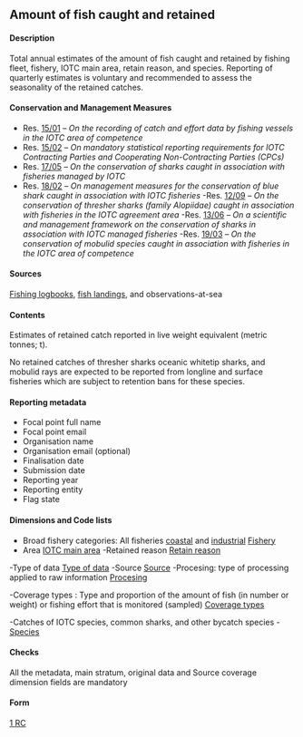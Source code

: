 ## Amount of fish caught and retained {#RCdataset}

#### Description

Total annual estimates of the amount of fish caught and retained by fishing fleet, fishery, IOTC main area, retain reason, and species. Reporting of quarterly estimates is voluntary and recommended to assess the seasonality of the retained catches.
<!--quarterly "if possible", not necessarily means voluntary (?) to discuss -->


#### Conservation and Management Measures

- Res. [15/01](https://www.iotc.org/cmm/resolution-1501-recording-catch-and-effort-data-fishing-vessels-iotc-area-competence) -- _On the recording of catch and effort data by fishing vessels in the IOTC area of competence_
- Res. [15/02](https://www.iotc.org/cmm/resolution-1502-mandatory-statistical-reporting-requirements-iotc-contracting-parties-and) -- _On mandatory statistical reporting requirements for IOTC Contracting Parties and Cooperating Non-Contracting Parties (CPCs)_
- Res. [17/05](https://www.iotc.org/cmm/resolution-1705-conservation-sharks-caught-association-fisheries-managed-iotc) -- _On the conservation of sharks caught in association with fisheries managed by IOTC_
- Res. [18/02](https://iotc.org/cmm/resolution-1802-management-measures-conservation-blue-shark-caught-association-iotc-fisheries) -- _On management measures for the conservation of blue shark caught in association with IOTC fisheries_
-Res. [12/09](https://iotc.org/cmm/resolution-1209-conservation-thresher-sharks-family-alopiidae-caught-association-fisheries-iotc) -- _On the conservation of thresher sharks (family Alopiidae) caught in association with fisheries in the IOTC agreement area_
-Res. [13/06](https://iotc.org/cmm/resolution-1306-scientific-and-management-framework-conservation-sharks-species-caught) -- _On a scientific and management framework on the conservation of sharks in association with IOTC managed fisheries_
-Res. [19/03](https://iotc.org/cmm/resolution-1903-conservation-mobulid-rays-caught-association-fisheries-iotc-area-competence) -- _On the conservation of mobulid species caught in association with fisheries in the IOTC area of competence_

#### Sources

<!-- sources is part of the data or dimensions, so we'll remove from here -->

[Fishing logbooks](#fishinglogbook), [fish landings](#landings), and observations-at-sea

#### Contents

Estimates of retained catch reported in live weight equivalent (metric tonnes; t).

No retained catches of thresher sharks oceanic whitetip sharks, and mobulid rays are expected to be reported from longline and surface fisheries which are subject to retention bans for these species.
<!-- what happens if this ban is not fully implemented by all the CPCs?. According Res 13/06 the ban for retained OCS is a provisional measure, to be reviewed in 2016 ( which never happens), and applies for high seas (?). To discuss. I guess that we need to focus in what must be reported, no need to clarify what is not expected. At the end is important for us collect this information too, because indicates the level of implementation of the CMMs -->


#### Reporting metadata

- Focal point full name
- Focal point email
- Organisation name
- Organisation email (optional)
- Finalisation date
- Submission date
- Reporting year
- Reporting entity
- Flag state

#### Dimensions and Code lists 

<!-- Main Stratum (?) , to be in line with the forms -->

- Broad fishery categories: All fisheries
[coastal](#iotccoastalfishery) and [industrial](#iotcindustrialfishery)
[Fishery](../domain/fisheries/#fisheries)
<!-- Target species (?) if the new fishery codes are defined included the target species, we will keep this column in the form ?-->
- Area
[IOTC main area](../domain/admin/#IOareasMain)
-Retained reason
[Retain reason](../domain/biological/#retainReasons)

<!-- Original data (?) , to be in line with the forms -->
-Type of data
[Type of data](../domain/data/#Types_of_data_(DTATY))
-Source
[Source](../domain/data/#Sources_(DTASRC*))
-Procesing: type of processing applied to raw information
[Procesing](../domain/data/#Processings_(DTAPRO*))

<!-- Source coverage (?) , to be in line with the forms -->

-Coverage types : Type and proportion of the amount of fish (in number or weight) or fishing effort that is monitored (sampled)
[Coverage types](https://data.iotc.org/reference/1.0.0/domain/data/#coverageTypes)

<!-- Catch  -->
-Catches of IOTC species, common sharks, and other bycatch species - [Species](https://data.iotc.org/reference/1.0.0/domain/biological/#allSpecies)  

<!-- all the links and paths need to be revised -->


#### Checks

All the metadata, main stratum, original data and Source coverage dimension fields are mandatory

#### Form

[1 RC](../forms/#Form_1RC)
